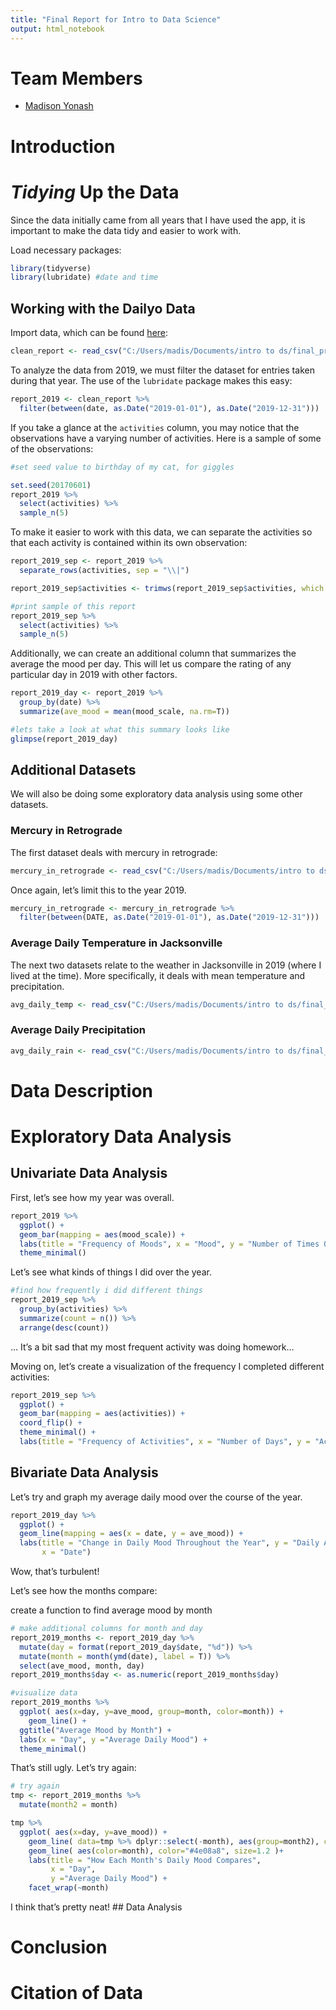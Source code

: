 ```yaml
---
title: "Final Report for Intro to Data Science"
output: html_notebook
---
```

# Team Members
* [Madison Yonash](mailto:myonash8902@floridapoly.edu)

# Introduction


# *Tidying* Up the Data

Since the data initially came from all years that I have used the app, it is important to make the data tidy and easier to work with.

Load necessary packages: 
```r
library(tidyverse) 
library(lubridate) #date and time
```


## Working with the Dailyo Data
Import data, which can be found [here](https://github.com/madiyonash/DS_Final_Project/blob/master/data/clean_report.csv):
```r
clean_report <- read_csv("C:/Users/madis/Documents/intro to ds/final_project/DS_Final_Project/data/clean_report.csv")
```

To analyze the data from 2019, we must filter the dataset for entries taken during that year. The use of the `lubridate` package makes this easy: 
```r
report_2019 <- clean_report %>% 
  filter(between(date, as.Date("2019-01-01"), as.Date("2019-12-31")))
```

If you take a glance at the `activities` column, you may notice that the observations have a varying number of activities. Here is a sample of some of the observations:
```r
#set seed value to birthday of my cat, for giggles

set.seed(20170601)
report_2019 %>% 
  select(activities) %>% 
  sample_n(5)
```

To make it easier to work with this data, we can separate the activities so that each activity is contained within its own observation:
```r
report_2019_sep <- report_2019 %>% 
  separate_rows(activities, sep = "\\|") 

report_2019_sep$activities <- trimws(report_2019_sep$activities, which = c("both"))

#print sample of this report
report_2019_sep %>% 
  select(activities) %>% 
  sample_n(5)
```

Additionally, we can create an additional column that summarizes the average the mood per day. This will let us compare the rating of any particular day in 2019 with other factors.
```r
report_2019_day <- report_2019 %>% 
  group_by(date) %>% 
  summarize(ave_mood = mean(mood_scale, na.rm=T))

#lets take a look at what this summary looks like
glimpse(report_2019_day)
```

## Additional Datasets

We will also be doing some exploratory data analysis using some other datasets.

### Mercury in Retrograde

The first dataset deals with mercury in retrograde:
```r
mercury_in_retrograde <- read_csv("C:/Users/madis/Documents/intro to ds/final_project/DS_Final_Project/data/1990_2020_mercury_retrograde_dataset.csv")
```

Once again, let's limit this to the year 2019.
```r
mercury_in_retrograde <- mercury_in_retrograde %>% 
  filter(between(DATE, as.Date("2019-01-01"), as.Date("2019-12-31")))
```

### Average Daily Temperature in Jacksonville
The next two datasets relate to the weather in Jacksonville in 2019 (where I lived at the time). More specifically, it deals with mean temperature and precipitation.
```r
avg_daily_temp <- read_csv("C:/Users/madis/Documents/intro to ds/final_project/DS_Final_Project/data/2019_mean_temp.csv")
```

### Average Daily Precipitation
```r
avg_daily_rain <- read_csv("C:/Users/madis/Documents/intro to ds/final_project/DS_Final_Project/data/2019_precipitation.csv")
```

# Data Description

# Exploratory Data Analysis


## Univariate Data Analysis
First, let's see how my year was overall.
```r
report_2019 %>% 
  ggplot() +
  geom_bar(mapping = aes(mood_scale)) +
  labs(title = "Frequency of Moods", x = "Mood", y = "Number of Times Observed") +
  theme_minimal()
```

Let's see what kinds of things I did over the year.
```r
#find how frequently i did different things
report_2019_sep %>%
  group_by(activities) %>% 
  summarize(count = n()) %>% 
  arrange(desc(count))
```
... It's a bit sad that my most frequent activity was doing homework...


Moving on, let's create a visualization of the frequency I completed different activities:
```r
report_2019_sep %>%
  ggplot() +
  geom_bar(mapping = aes(activities)) +
  coord_flip() +
  theme_minimal() +
  labs(title = "Frequency of Activities", x = "Number of Days", y = "Activity")
```


## Bivariate Data Analysis
Let's try and graph my average daily mood over the course of the year.
```r
report_2019_day %>% 
  ggplot() +
  geom_line(mapping = aes(x = date, y = ave_mood)) +
  labs(title = "Change in Daily Mood Throughout the Year", y = "Daily Average Mood",
       x = "Date")
```


Wow, that's turbulent!

Let's see how the months compare:

create a function to find average mood by month

  
```r
# make additional columns for month and day
report_2019_months <- report_2019_day %>% 
  mutate(day = format(report_2019_day$date, "%d")) %>% 
  mutate(month = month(ymd(date), label = T)) %>% 
  select(ave_mood, month, day)
report_2019_months$day <- as.numeric(report_2019_months$day)
```

```r
#visualize data
report_2019_months %>%
  ggplot( aes(x=day, y=ave_mood, group=month, color=month)) +
    geom_line() +
  ggtitle("Average Mood by Month") +
  labs(x = "Day", y ="Average Daily Mood") +
  theme_minimal()
```


That's still ugly. Let's try again:

```r
# try again
tmp <- report_2019_months %>% 
  mutate(month2 = month)

tmp %>%
  ggplot( aes(x=day, y=ave_mood)) +
    geom_line( data=tmp %>% dplyr::select(-month), aes(group=month2), color="grey", size=0.5, alpha=0.5) +
    geom_line( aes(color=month), color="#4e08a8", size=1.2 )+
    labs(title = "How Each Month's Daily Mood Compares",
         x = "Day", 
         y ="Average Daily Mood") +
    facet_wrap(~month)
```
I think that's pretty neat!
## Data Analysis

# Conclusion

# Citation of Data

